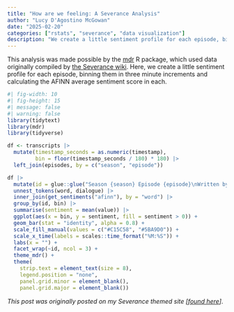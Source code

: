 ```yaml
---
title: "How are we feeling: A Severance Analysis"
author: "Lucy D'Agostino McGowan"
date: "2025-02-20"
categories: ["rstats", "severance", "data visualization"]
description: "We create a little sentiment profile for each episode, binning them in three minute increments and calculating the AFINN average sentiment score in each. "
---
```



This analysis was made possible by the [mdr](https://lucymcgowan.github.io/mdr) R package, which used data originally compiled by [the Severance wiki](https://severance.wiki/). Here, we create a little sentiment profile for each episode, binning them in three minute increments and calculating the AFINN average sentiment score in each. 


```r
#| fig-width: 10
#| fig-height: 15
#| message: false
#| warning: false
library(tidytext)
library(mdr)
library(tidyverse)

df <- transcripts |>
  mutate(timestamp_seconds = as.numeric(timestamp), 
         bin = floor(timestamp_seconds / 180) * 180) |>
  left_join(episodes, by = c("season", "episode"))

df |>
  mutate(id = glue::glue("Season {season} Episode {episode}\nWritten by: {writer}")) |>
  unnest_tokens(word, dialogue) |>
  inner_join(get_sentiments("afinn"), by = "word") |>
  group_by(id, bin) |>
  summarise(sentiment = mean(value)) |>
  ggplot(aes(x = bin, y = sentiment, fill = sentiment > 0)) + 
  geom_bar(stat = "identity", alpha = 0.8) +
  scale_fill_manual(values = c("#C15C58", "#5BA9D0")) +
  scale_x_time(labels = scales::time_format("%M:%S")) +
  labs(x = "") +
  facet_wrap(~id, ncol = 3) + 
  theme_mdr() + 
  theme(
    strip.text = element_text(size = 8),
    legend.position = "none",
    panel.grid.minor = element_blank(),
    panel.grid.major = element_blank())
```



*This post was originally posted on my Severance themed site [[found here](https://mdr.lucymcgowan.com/analysis-feeling-over-time/)]*.
